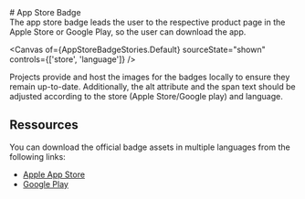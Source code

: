 
<Meta of={AppStoreBadgeStories} />

<div className="docs-title">
  # App Store Badge

  <nav>
    <link-design of={JSON.stringify(AppStoreBadgeStories)}></link-design>
  </nav>
</div>

<div className="lead">
  The app store badge leads the user to the respective product page in the Apple Store or Google Play, so the user can download the app.
</div>

<Canvas of={AppStoreBadgeStories.Default} sourceState="shown" controls={['store', 'language']} />

Projects provide and host the images for the badges locally to ensure they remain up-to-date. Additionally, the alt attribute and the span text should be adjusted according to the store (Apple Store/Google play) and language.

## Ressources

You can download the official badge assets in multiple languages from the following links:

<ul>
  <li><a href="https://developer.apple.com/app-store/marketing/guidelines/">Apple App Store</a></li>
  <li><a href="https://partnermarketinghub.withgoogle.com/brands/google-play/visual-identity/badge-guidelines/?folder=65628">Google Play</a></li>
</ul>
